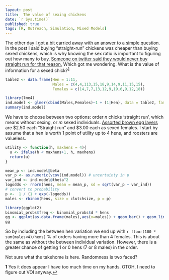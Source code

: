 ```yaml
---
layout: post
title:  The value of sexing chickens
date: `r Sys.time()`
published: true
tags: [R, Outreach, Simulation, Mixed Models]
---
```


The other day [I got a bit carried away 
with an answer to a simple question.]({% 
post_url 2016-4-26-the-sex-ratio-of-chicken
s %}) In the post I said buying 
"straight-run" chickens was cheaper than 
buying sexed chickens, which is why knowing
the sex ratio is important to figuring out 
how many to buy. [Someone on twitter said 
they would never buy straight run for that 
reason.](https://twitter.com/TrashBirdEcol/status/725141100449681409)
Which got me wondering. What is the value
of information for a sexed chick?<sup id="a1">[1](#f1)</sup>


```r
table2 <- data.frame(Hen = 1:11,
                     Males = c(4,4,113,15,18,9,14,9,11,15,15),
                     Females = c(14,7,7,13,12,9,19,6,9,12,18))

library(lme4)
ind.model <- glmer(cbind(Males,Females)~1 + (1|Hen), data = table2, family=binomial)
summary(ind.model)
```

We have to choose between two options: order
*n* chicks 'straight run', which means 
without sexing, or *m* sexed individuals.
[Assorted brown egg layers](http://www.mypetchicken.com/catalog/Day-Old-Baby-Chicks/Assorted-Brown-Egg-Layers-Standard-p581.aspx) 
are $2.50 each "Straight run" and $3.00 each
as sexed females. I start by assume that a
hen is worth 1 point of utility up to 4 
hens, and roosters are valueless. 

```r
utility <- function(h, maxhens = 4){
  u <- ifelse(h < maxhens+1, h, maxhens)
  return(u)
}

mean_p <- ind.model@beta
var_p <- as.numeric(vcov(ind.model)) # uncertainty in p
var_ind <- ind.model@theta^2
logodds <- rnorm(hens, mean = mean_p, sd = sqrt(var_p + var_ind))
# convert to probability
p <-  1 / (1 + exp(-logodds))
males <- rbinom(hens, size = clutchsize, p = p)

library(ggplot2)
binomial_probs$freq <- binomial_probs$d * hens
gg <- ggplot(as.data.frame(males),aes(x=males)) + geom_bar() + geom_line(data=binomial_probs, mapping=aes(x=hens, y=freq))
gg
```

So by including the between hen variation we end up with `r floor(100 * sum(males<4)/hens)` % of orders having more than 4 females. This is about the same as without the between individual variation. However, there is a greater chance of getting 1 or 0 hens (7 or 8 males) in the order.

Not sure what the takehome is here. Randomness is two faced?

<b id="f1">1</b> Yes it does appear I have too much time on my hands. OTOH, I need to figure out VOI anyway.[↩](#a1)

[hays1945]: http://www.jstor.org/stable/2458081 "The primary sex ratio in domestic chickens"